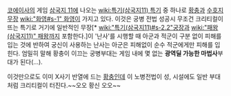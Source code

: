 [[코에이]]사의 게임 [[삼국지 11]]에 나오는 [[wiki:특기(삼국지11) 특기]] 중 하나로 [[황충]]과 [[수호지]]무장 [[wiki:"화영#s-1" 화영]]이 가지고 있다. 이것은 궁병 전법 성공시 무조건 크리티컬이 뜨는 특기로 거기에 일반적인 무장[* [[wiki:"특기(삼국지11)#s-2.2"궁장]]과 [[wiki:"패왕(삼국지11)" 패왕]]까지 포함한다.]이 '난사'를 시행할 때 아군과 적군이 구분 없이 피해를 입는 것에 반하여 궁신이 사용하는 난사는 아군은 피해없이 순수 적군에게만 피해를 입힌다. 엄밀히 말해 황충이 이끄는 궁병부대는 게임 내에 몇 없는 '''광역딜 가능한 마법사'''부대가 된다(...).

이것만으로도 이미 X사기 반열에 드는 [[황충]]인데 이 노병전법이 성, 시설에도 일반 부대처럼 크리티컬이 터진다.~~오오 황신 오오~~
